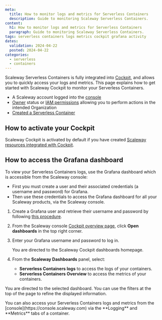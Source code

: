 ```yaml
---
meta:
  title: How to monitor logs and metrics for Serverless Containers
  description: Guide to monitoring Scaleway Serverless Containers.
content:
  h1: How to monitor logs and metrics for Serverless Containers
  paragraph: Guide to monitoring Scaleway Serverless Containers.
tags: serverless containers logs metrics cockpit grafana activity
dates:
  validation: 2024-04-22
  posted: 2024-04-22
categories:
  - serverless
  - containers
---
```


Scaleway Serverless Containers is fully integrated into [Cockpit](/observability/cockpit/quickstart/), and allows you to quickly access your logs and metrics. This page explains how to get started with Scaleway Cockpit to monitor your Serverless Containers.

<Macro id="requirements" />

- A Scaleway account logged into the [console](https://console.scaleway.com)
- [Owner](/identity-and-access-management/iam/concepts/#owner) status or [IAM permissions](/identity-and-access-management/iam/concepts/#permission) allowing you to perform actions in the intended Organization
- [Created a Serverless Container](/serverless/containers/how-to/deploy-a-container-from-scaleway-container-registry/)

## How to activate your Cockpit

Scaleway Cockpit is activated by default if you have created [Scaleway resources integrated with Cockpit](/observability/cockpit/reference-content/cockpit-limitations/#product-integration-into-cockpit).

## How to access the Grafana dashboard

To view your Serverless Containers logs, use the Grafana dashboard which is accessible from the Scaleway console:
  - First you must create a user and their associated credentials (a username and password) for Grafana.
  - Then use these credentials to access the Grafana dashboard for all your Scaleway products, via the Scaleway console.

1. Create a Grafana user and retrieve their username and password by following [this procedure](/observability/cockpit/how-to/retrieve-grafana-credentials/).

2. From the Scaleway console [Cockpit overview page](https://console.scaleway.com/cockpit/overview), click **Open dashboards** in the top right corner.

3. Enter your Grafana username and password to log in.

    You are directed to the Scaleway Cockpit dashboards homepage.

4. From the **Scaleway Dashboards** panel, select:
    - **Serverless Containers logs** to access the logs of your containers.
    - **Serverless Containers Overview** to access the metrics of your containers.

  You are directed to the selected dashboard. You can use the filters at the top of the page to refine the displayed information.

<Message type="note">
  You can also access your Serverless Containers logs and metrics from the [console](https://console.scaleway.com) via the **Logging** and **Metrics** tabs of a container.
</Message>
